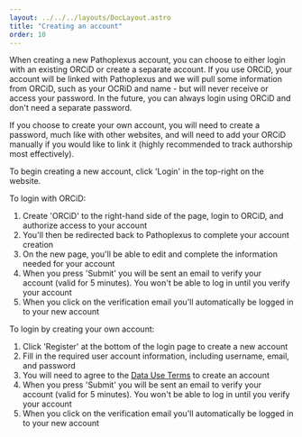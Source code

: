 ---
layout: ../../../layouts/DocLayout.astro
title: "Creating an account"
order: 10
---

When creating a new Pathoplexus account, you can choose to either login with an existing ORCiD or create a separate account. If you use ORCiD, your account will be linked with Pathoplexus and we will pull some information from ORCiD, such as your OCRiD and name - but will never receive or access your password. In the future, you can always login using ORCiD and don't need a separate password.

If you choose to create your own account, you will need to create a password, much like with other websites, and will need to add your ORCiD manually if you would like to link it (highly recommended to track authorship most effectively).

To begin creating a new account, click 'Login' in the top-right on the website.

To login with ORCiD:
1. Create 'ORCiD' to the right-hand side of the page, login to ORCiD, and authorize access to your account
2. You'll then be redirected back to Pathoplexus to complete your account creation
3. On the new page, you'll be able to edit and complete the information needed for your account
4. When you press 'Submit' you will be sent an email to verify your account (valid for 5 minutes). You won't be able to log in until you verify your account
5. When you click on the verification email you'll automatically be logged in to your new account


To login by creating your own account:
1. Click 'Register' at the bottom of the login page to create a new account
2. Fill in the required user account information, including username, email, and password
3. You will need to agree to the [Data Use Terms](/about/terms-of-use/data-use-terms) to create an account
4. When you press 'Submit' you will be sent an email to verify your account (valid for 5 minutes). You won't be able to log in until you verify your account
5. When you click on the verification email you'll automatically be logged in to your new account

